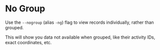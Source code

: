 # No Group

Use the `--nogroup` (alias `-ng`) flag to view records individually, rather than grouped.

This will show you data not available when grouped, like their activity IDs, exact coordinates, etc.